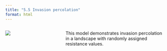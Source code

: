 ```yaml
---
title: "5.5 Invasion percolation"
format: html
---
```


:::: {.columns}
::: {.column width=35%}
[![](5.5-invasionPercolationWithTrapping.png)](5.5-invasion-percolation-with-trapping.nlogox)
:::

::: {.column width=65%}
This model demonstrates invasion percolation in a landscape with randomly assigned resistance values.
:::
::::